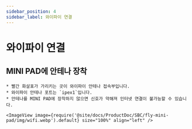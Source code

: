 ```yaml
---
sidebar_position: 4
sidebar_label: 와이파이 연결
---
```




# 와이파이 연결

## MINI PAD에 안테나 장착

    * 빨간 화살표가 가리키는 곳이 와이파이 안테나 접속부입니다.
    * 와이파이 안테나 포트는 `ipex1`입니다.
    * 안테나를 MINI PAD에 장착하지 않으면 신호가 약해져 인터넷 연결이 불가능할 수 있습니다.

    <ImageView image={require('@site/docs/ProductDoc/SBC/fly-mini-pad/img/wifi.webp').default} size="100%" align="left" />  

<WIFI />